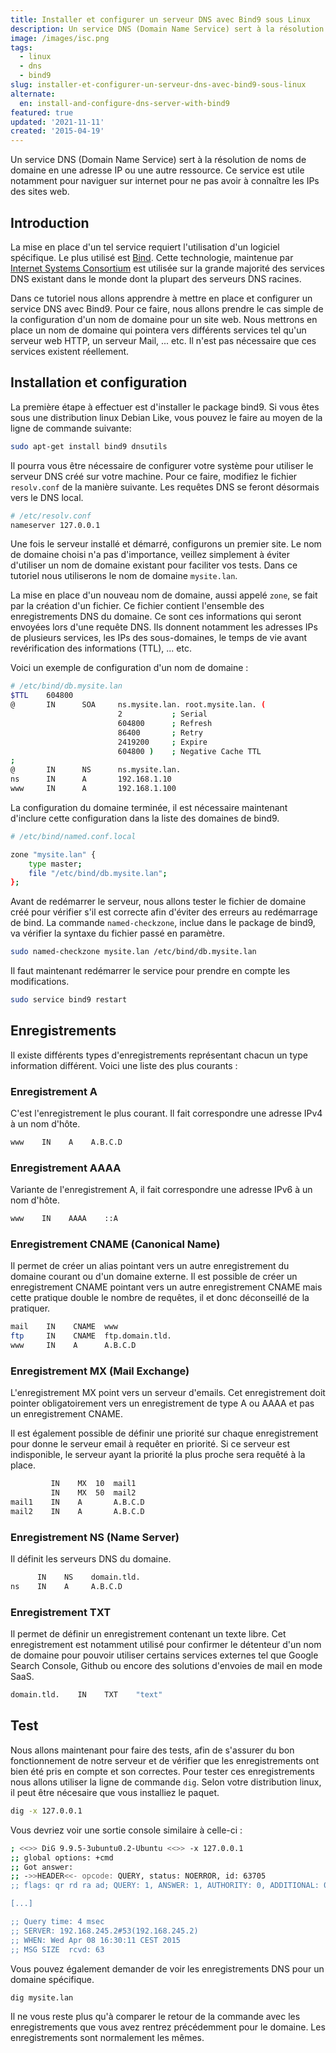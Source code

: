 ```yaml
---
title: Installer et configurer un serveur DNS avec Bind9 sous Linux
description: Un service DNS (Domain Name Service) sert à la résolution de noms de domaine en une adresse IP ou une autre ressource. Ce service est utile notamment pour naviguer sur internet pour ne pas avoir à connaître les IPs des sites web.
image: /images/isc.png
tags:
  - linux
  - dns
  - bind9
slug: installer-et-configurer-un-serveur-dns-avec-bind9-sous-linux
alternate:
  en: install-and-configure-dns-server-with-bind9
featured: true
updated: '2021-11-11'
created: '2015-04-19'
---
```


Un service DNS (Domain Name Service) sert à la résolution de noms de domaine en une adresse IP ou une autre ressource. Ce service est utile notamment pour naviguer sur internet pour ne pas avoir à connaître les IPs des sites web.

## Introduction

La mise en place d'un tel service requiert l'utilisation d'un logiciel spécifique. Le plus utilisé est [Bind](http://www.isc.org/downloads/bind/). Cette technologie, maintenue par [Internet Systems Consortium](https://www.isc.org/) est utilisée sur la grande majorité des services DNS existant dans le monde dont la plupart des serveurs DNS racines.

Dans ce tutoriel nous allons apprendre à mettre en place et configurer un service DNS avec Bind9. Pour ce faire, nous allons prendre le cas simple de la configuration d'un nom de domaine pour un site web. Nous mettrons en place un nom de domaine qui pointera vers différents services tel qu'un serveur web HTTP, un serveur Mail, ... etc. Il n'est pas nécessaire que ces services existent réellement.

## Installation et configuration

La première étape à effectuer est d'installer le package bind9. Si vous êtes sous une distribution linux Debian Like, vous pouvez le faire au moyen de la ligne de commande suivante:

```bash
sudo apt-get install bind9 dnsutils
```

Il pourra vous être nécessaire de configurer votre système pour utiliser le serveur DNS créé sur votre machine. Pour ce faire, modifiez le fichier `resolv.conf` de la manière suivante. Les requêtes DNS se feront désormais vers le DNS local.

```bash
# /etc/resolv.conf
nameserver 127.0.0.1
```

Une fois le serveur installé et démarré, configurons un premier site. Le nom de domaine choisi n'a pas d'importance, veillez simplement à éviter d'utiliser un nom de domaine existant pour faciliter vos tests. Dans ce tutoriel nous utiliserons le nom de domaine `mysite.lan`.

La mise en place d'un nouveau nom de domaine, aussi appelé `zone`, se fait par la création d'un fichier. Ce fichier contient l'ensemble des enregistrements DNS du domaine. Ce sont ces informations qui seront envoyées lors d'une requête DNS. Ils donnent notamment les adresses IPs de plusieurs services, les IPs des sous-domaines, le temps de vie avant revérification des informations (TTL), ... etc.

Voici un exemple de configuration d'un nom de domaine :

```bash
# /etc/bind/db.mysite.lan
$TTL    604800
@       IN      SOA     ns.mysite.lan. root.mysite.lan. (
                        2           ; Serial
                        604800      ; Refresh
                        86400       ; Retry
                        2419200     ; Expire
                        604800 )    ; Negative Cache TTL
;
@       IN      NS      ns.mysite.lan.
ns      IN      A       192.168.1.10
www     IN      A       192.168.1.100
```

La configuration du domaine terminée, il est nécessaire maintenant d'inclure cette configuration dans la liste des domaines de bind9.

```bash
# /etc/bind/named.conf.local

zone "mysite.lan" {
	type master;
	file "/etc/bind/db.mysite.lan";
};
```

Avant de redémarrer le serveur, nous allons tester le fichier de domaine créé pour vérifier s'il est correcte afin d'éviter des erreurs au redémarrage de bind. La commande `named-checkzone`, inclue dans le package de bind9, va vérifier la syntaxe du fichier passé en paramètre.

```bash
sudo named-checkzone mysite.lan /etc/bind/db.mysite.lan
```

Il faut maintenant redémarrer le service pour prendre en compte les modifications.

```bash
sudo service bind9 restart
```

## Enregistrements

Il existe différents types d'enregistrements représentant chacun un type information différent. Voici une liste des plus courants :

### Enregistrement A

C'est l'enregistrement le plus courant. Il fait correspondre une adresse IPv4 à un nom d'hôte.

```bash
www    IN    A    A.B.C.D
```

### Enregistrement AAAA

Variante de l'enregistrement A, il fait correspondre une adresse IPv6 à un nom d'hôte.

```bash
www    IN    AAAA    ::A
```

### Enregistrement CNAME (Canonical Name)

Il permet de créer un alias pointant vers un autre enregistrement du domaine courant ou d'un domaine externe. Il est possible de créer un enregistrement CNAME pointant vers un autre enregistrement CNAME mais cette pratique double le nombre de requêtes, il et donc déconseillé de la pratiquer.

```bash
mail    IN    CNAME  www
ftp     IN    CNAME  ftp.domain.tld.
www     IN    A      A.B.C.D
```

### Enregistrement MX (Mail Exchange)

L'enregistrement MX point vers un serveur d'emails. Cet enregistrement doit pointer obligatoirement vers un enregistrement de type A ou AAAA et pas un enregistrement CNAME.

Il est également possible de définir une priorité sur chaque enregistrement pour donne le serveur email à requêter en priorité. Si ce serveur est indisponible, le serveur ayant la priorité la plus proche sera requêté à la place.

```bash
         IN    MX  10  mail1
         IN    MX  50  mail2
mail1    IN    A       A.B.C.D
mail2    IN    A       A.B.C.D
```

### Enregistrement NS (Name Server)

Il définit les serveurs DNS du domaine.

```bash
      IN    NS    domain.tld.
ns    IN    A     A.B.C.D
```

### Enregistrement TXT

Il permet de définir un enregistrement contenant un texte libre. Cet enregistrement est notamment utilisé pour confirmer le détenteur d'un nom de domaine pour pouvoir utiliser certains services externes tel que Google Search Console, Github ou encore des solutions d'envoies de mail en mode SaaS.

```bash
domain.tld.    IN    TXT    "text"
```

## Test

Nous allons maintenant pour faire des tests, afin de s'assurer du bon fonctionnement de notre serveur et de vérifier que les enregistrements ont bien été pris en compte et son correctes. Pour tester ces enregistrements nous allons utiliser la ligne de commande `dig`. Selon votre distribution linux, il peut être nécesaire que vous installiez le paquet.

```bash
dig -x 127.0.0.1
```

Vous devriez voir une sortie console similaire à celle-ci :

```bash
; <<>> DiG 9.9.5-3ubuntu0.2-Ubuntu <<>> -x 127.0.0.1
;; global options: +cmd
;; Got answer:
;; ->>HEADER<<- opcode: QUERY, status: NOERROR, id: 63705
;; flags: qr rd ra ad; QUERY: 1, ANSWER: 1, AUTHORITY: 0, ADDITIONAL: 0

[...]

;; Query time: 4 msec
;; SERVER: 192.168.245.2#53(192.168.245.2)
;; WHEN: Wed Apr 08 16:30:11 CEST 2015
;; MSG SIZE  rcvd: 63
```

Vous pouvez également demander de voir les enregistrements DNS pour un domaine spécifique.

```bash
dig mysite.lan
```

Il ne vous reste plus qu'à comparer le retour de la commande avec les enregistrements que vous avez rentrez précédemment pour le domaine. Les enregistrements sont normalement les mêmes.
